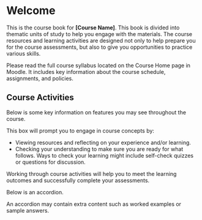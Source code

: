 # Welcome {.unnumbered}

This is the course book for **\[Course Name\]**. This book is divided into thematic units of study to help you engage with the materials. The course resources and learning activities are designed not only to help prepare you for the course assessments, but also to give you opportunities to practice various skills.

::: {.note icon="true"}
Please read the full course syllabus located on the Course Home page in Moodle. It includes key information about the course schedule, assignments, and policies.
:::

## Course Activities {.unnumbered}

Below is some key information on features you may see throughout the course.

:::: learning-activity
This box will prompt you to engage in course concepts by:

-   Viewing resources and reflecting on your experience and/or learning.
-   Checking your understanding to make sure you are ready for what follows. Ways to check your learning might include self-check quizzes or questions for discussion.

::: note
Working through course activities will help you to meet the learning outcomes and successfully complete your assessments.
:::
::::

Below is an accordion.

::: {.accordion title="This is an accordion. Click/tap this banner to show/hide the content."}
An accordion may contain extra content such as worked examples or sample answers.
:::